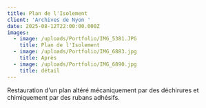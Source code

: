 ```yaml
---
title: Plan de l'Isolement
client: 'Archives de Nyon '
date: 2025-08-12T22:00:00.000Z
images:
  - image: /uploads/Portfolio/IMG_5381.JPG
    title: Plan de l'Isolement
  - image: /uploads/Portfolio/IMG_6883.jpg
    title: Après
  - image: /uploads/Portfolio/IMG_6890.jpg
    title: détail
---
```


Restauration d'un plan altéré mécaniquement par des déchirures et chimiquement par des rubans adhésifs. 
